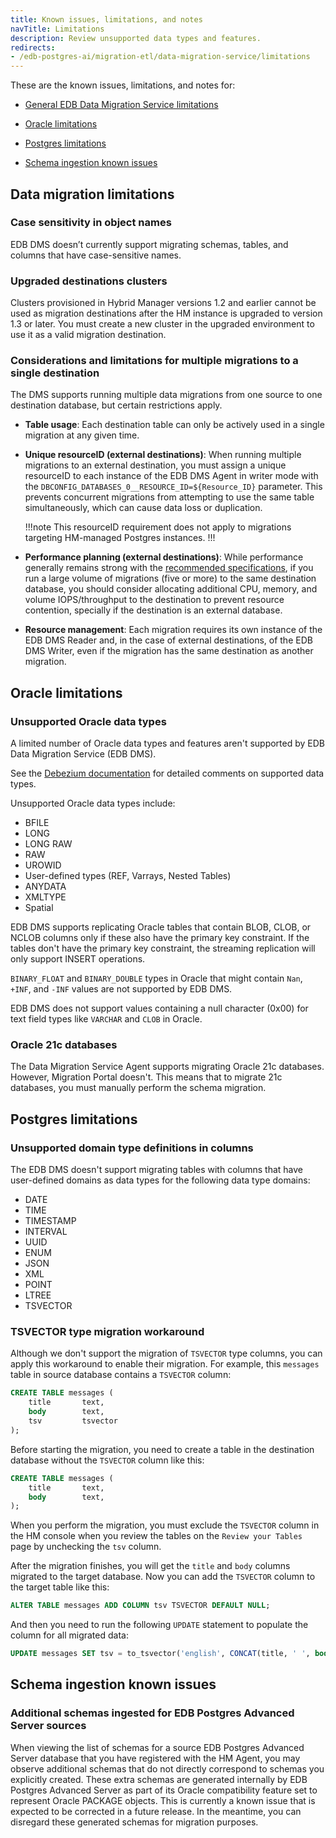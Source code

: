 ```yaml
---
title: Known issues, limitations, and notes
navTitle: Limitations
description: Review unsupported data types and features.
redirects:
- /edb-postgres-ai/migration-etl/data-migration-service/limitations
---
```


These are the known issues, limitations, and notes for:

-   [General EDB Data Migration Service limitations](limitations.mdx#general-edb-data-migration-service-limitations)

-   [Oracle limitations](limitations.mdx#oracle-limitations)

-   [Postgres limitations](limitations.mdx#postgres-limitations)

-   [Schema ingestion known issues](#schema-ingestion-known-issues)

## Data migration limitations

### Case sensitivity in object names

EDB DMS doesn’t currently support migrating schemas, tables, and columns that have case-sensitive names.

### Upgraded destinations clusters

Clusters provisioned in Hybrid Manager versions 1.2 and earlier cannot be used as migration destinations after the HM instance is upgraded to version 1.3 or later. You must create a new cluster in the upgraded environment to use it as a valid migration destination.

### Considerations and limitations for multiple migrations to a single destination

The DMS supports running multiple data migrations from one source to one destination database, but certain restrictions apply.

- **Table usage**: Each destination table can only be actively used in a single migration at any given time. 

- **Unique resourceID (external destinations)**: When running multiple migrations to an external destination, you must assign a unique resourceID to each instance of the EDB DMS Agent in writer mode with the `DBCONFIG_DATABASES_0__RESOURCE_ID=${Resource_ID}` parameter. This prevents concurrent migrations from attempting to use the same table simultaneously, which can cause data loss or duplication.

  !!!note
  This resourceID requirement does not apply to migrations targeting HM-managed Postgres instances.
  !!!

- **Performance planning (external destinations)**: While performance generally remains strong with the [recommended specifications](specs), if you run a large volume of migrations (five or more) to the same destination database, you should consider allocating additional CPU, memory, and volume IOPS/throughput to the destination to prevent resource contention, specially if the destination is an external database. 

- **Resource management**: Each migration requires its own instance of the EDB DMS Reader and, in the case of external destinations, of the EDB DMS Writer, even if the migration has the same destination as another migration.

## Oracle limitations

### Unsupported Oracle data types

A limited number of Oracle data types and features aren't supported by EDB Data Migration Service (EDB DMS).

See the [Debezium documentation](https://debezium.io/documentation/reference/3.2/connectors/oracle.html#oracle-data-type-mappings) for detailed comments on supported data types.

Unsupported Oracle data types include:

-   BFILE
-   LONG
-   LONG RAW
-   RAW
-   UROWID
-   User-defined types (REF, Varrays, Nested Tables)
-   ANYDATA
-   XMLTYPE
-   Spatial

EDB DMS supports replicating Oracle tables that contain BLOB, CLOB, or NCLOB columns only if these also have the primary key constraint. If the tables don't have the primary key constraint, the streaming replication will only support INSERT operations.

`BINARY_FLOAT` and `BINARY_DOUBLE` types in Oracle that might contain `Nan`, `+INF`, and `-INF` values are not supported by EDB DMS.

EDB DMS does not support values containing a null character (0x00) for text field types like `VARCHAR` and `CLOB` in Oracle.

### Oracle 21c databases

The Data Migration Service Agent supports migrating Oracle 21c databases. However, Migration Portal doesn't. This means that to migrate 21c databases, you must manually perform the schema migration.

## Postgres limitations

### Unsupported domain type definitions in columns

The EDB DMS doesn't support migrating tables with columns that have user-defined domains as data types for the following data type domains:

-   DATE
-   TIME
-   TIMESTAMP
-   INTERVAL
-   UUID
-   ENUM
-   JSON
-   XML
-   POINT
-   LTREE
-   TSVECTOR

### TSVECTOR type migration workaround

Although we don't support the migration of `TSVECTOR` type columns, you can apply this workaround to enable their migration. For example, this `messages` table in source database contains a `TSVECTOR` column:

```sql
CREATE TABLE messages (
    title       text,
    body        text,
    tsv         tsvector
);
```

Before starting the migration, you need to create a table in the destination database without the `TSVECTOR` column like this:

```sql
CREATE TABLE messages (
    title       text,
    body        text,
);
```

When you perform the migration, you must exclude the `TSVECTOR` column in the HM console when you review the tables on the `Review your Tables` page by unchecking the `tsv` column.

After the migration finishes, you will get the `title` and `body` columns migrated to the target database. Now you can add the `TSVECTOR` column to the target table like this:

```sql
ALTER TABLE messages ADD COLUMN tsv TSVECTOR DEFAULT NULL;
```

And then you need to run the following `UPDATE` statement to populate the column for all migrated data:

```sql
UPDATE messages SET tsv = to_tsvector('english', CONCAT(title, ' ', body)) WHERE tsv IS NULL;
```

## Schema ingestion known issues

### Additional schemas ingested for EDB Postgres Advanced Server sources

When viewing the list of schemas for a source EDB Postgres Advanced Server database that you have registered with the HM Agent, you may observe additional schemas that do not directly correspond to schemas you explicitly created. These extra schemas are generated internally by EDB Postgres Advanced Server as part of its Oracle compatibility feature set to represent Oracle PACKAGE objects. This is currently a known issue that is expected to be corrected in a future release. In the meantime, you can disregard these generated schemas for migration purposes.
